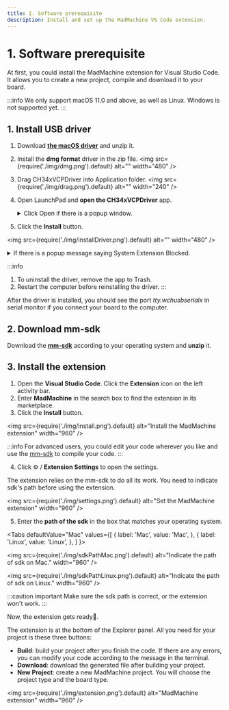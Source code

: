 ```yaml
---
title: 1. Software prerequisite
description: Install and set up the MadMachine VS Code extension.
---
```



# 1. Software prerequisite

At first, you could install the MadMachine extension for Visual Studio Code. It allows you to create a new project, compile and download it to your board. 

:::info
We only support macOS 11.0 and above, as well as Linux. Windows is not supported yet. 
:::

## 1. Install USB driver 

1. Download **[the macOS driver](../../learn/preparation/img/CH341SER_MAC.ZIP)** and unzip it. 
2. Install the **dmg format** driver in the zip file. 
<img
  src={require('./img/dmg.png').default}
  alt="" width="480"
/>

3. Drag CH34xVCPDriver into Application folder.
<img
  src={require('./img/drag.png').default}
  alt="" width="240"
/>

4. Open LaunchPad and **open the CH34xVCPDriver** app. 

    <details>
      <summary> Click Open if there is a popup window. </summary>
    <img
      src={require('./img/openDriver.png').default}
      alt="" width="240"
    />
    </details>

5. Click the **Install** button.

  <img
    src={require('./img/installDriver.png').default}
    alt="" width="480"
  />

  <details>
    <summary> If there is a popup message saying System Extension Blocked. </summary>

  Click Open System Settings button.
  <img
    src={require('./img/openSystemSettings.png').default}
    alt="" width="240"
  />

  Click Allow.
  <img
    src={require('./img/allow.png').default}
    alt="" width="480"
  />

  The driver is installed successfully.
  <img
    src={require('./img/installed.png').default}
    alt="" width="240"
  />
  </details>

:::info
1. To uninstall the driver, remove the app to Trash.
2. Restart the computer before reinstalling the driver.
:::

After the driver is installed, you should see the port _tty.wchusbserialx_ in serial monitor if you connect your board to the computer.

## 2. Download mm-sdk

Download the **[mm-sdk](https://github.com/madmachineio/mm-sdk/releases/tag/0.9.0-alpha.4)** according to your operating system and **unzip** it.

## 3. Install the extension

1. Open the **Visual Studio Code**. Click the **Extension** icon on the left activity bar.
2. Enter **MadMachine** in the search box to find the extension in its marketplace.
3. Click the **Install** button. 

<img
  src={require('./img/install.png').default}
  alt="Install the MadMachine extension" width="960"
/>


:::info
For advanced users, you could edit your code wherever you like and use the [mm-sdk](../advanced/mm-sdk) to compile your code.
:::

4. Click ⚙️ / **Extension Settings** to open the settings.
  
  The extension relies on the mm-sdk to do all its work. You need to indicate sdk's path before using the extension.

<img
  src={require('./img/settings.png').default}
  alt="Set the MadMachine extension" width="960"
/>

5. Enter the **path of the sdk** in the box that matches your operating system.



<Tabs
  defaultValue="Mac"
  values={[
    { label: 'Mac', value: 'Mac', },
    { label: 'Linux', value: 'Linux', },
  ]
}>

<TabItem value="Mac">

<img
  src={require('./img/sdkPathMac.png').default}
  alt="Indicate the path of sdk on Mac." width="960"
/>

</TabItem>
<TabItem value="Linux">

<img
  src={require('./img/sdkPathLinux.png').default}
  alt="Indicate the path of sdk on Linux." width="960"
/>

</TabItem>
</Tabs>


:::caution important
Make sure the sdk path is correct, or the extension won't work.
:::

Now, the extension gets ready👏.

The extension is at the bottom of the Explorer panel. All you need for your project is these three buttons:

- **Build**: build your project after you finish the code. If there are any errors, you can modify your code according to the message in the terminal.
- **Download**: download the generated file after building your project.
- **New Project**: create a new MadMachine project. You will choose the project type and the board type.

<img
  src={require('./img/extension.png').default}
  alt="MadMachine extension" width="960"
/>